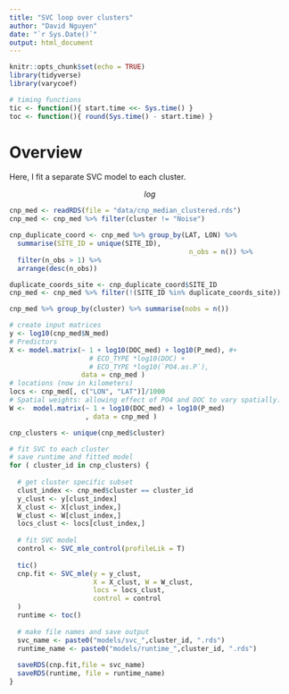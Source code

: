 ```yaml
---
title: "SVC loop over clusters"
author: "David Nguyen"
date: "`r Sys.Date()`"
output: html_document
---
```


```r
knitr::opts_chunk$set(echo = TRUE)
library(tidyverse)
library(varycoef)

# timing functions
tic <- function(){ start.time <<- Sys.time() }
toc <- function(){ round(Sys.time() - start.time) }
```

# Overview

Here, I fit a separate SVC model to each cluster.

$$log$$

```r
cnp_med <- readRDS(file = "data/cnp_median_clustered.rds")
cnp_med <- cnp_med %>% filter(cluster != "Noise")
```

```r
cnp_duplicate_coord <- cnp_med %>% group_by(LAT, LON) %>% 
  summarise(SITE_ID = unique(SITE_ID),
                                             n_obs = n()) %>%
  filter(n_obs > 1) %>%
  arrange(desc(n_obs))

duplicate_coords_site <- cnp_duplicate_coord$SITE_ID
cnp_med <- cnp_med %>% filter(!(SITE_ID %in% duplicate_coords_site))
```

```r
cnp_med %>% group_by(cluster) %>% summarise(nobs = n())
```


```r
# create input matrices
y <- log10(cnp_med$N_med)
# Predictors
X <- model.matrix(~ 1 + log10(DOC_med) + log10(P_med), #+ 
                    # ECO_TYPE *log10(DOC) + 
                    # ECO_TYPE *log10(`PO4.as.P`), 
                  data = cnp_med )
# locations (now in kilometers)
locs <- cnp_med[, c("LON", "LAT")]/1000
# Spatial weights: allowing effect of PO4 and DOC to vary spatially.
W <-  model.matrix(~ 1 + log10(DOC_med) + log10(P_med)
                   , data = cnp_med )
```

```r
cnp_clusters <- unique(cnp_med$cluster)

# fit SVC to each cluster
# save runtime and fitted model
for ( cluster_id in cnp_clusters) {
  
  # get cluster specific subset
  clust_index <- cnp_med$cluster == cluster_id
  y_clust <- y[clust_index]
  X_clust <- X[clust_index,]
  W_clust <- W[clust_index,]
  locs_clust <- locs[clust_index,]
  
  # fit SVC model
  control <- SVC_mle_control(profileLik = T)
  
  tic()
  cnp.fit <- SVC_mle(y = y_clust, 
                     X = X_clust, W = W_clust, 
                     locs = locs_clust,
                     control = control
  )
  runtime <- toc()
  
  # make file names and save output
  svc_name <- paste0("models/svc_",cluster_id, ".rds")
  runtime_name <- paste0("models/runtime_",cluster_id, ".rds")
  
  saveRDS(cnp.fit,file = svc_name)
  saveRDS(runtime, file = runtime_name)
}
```

